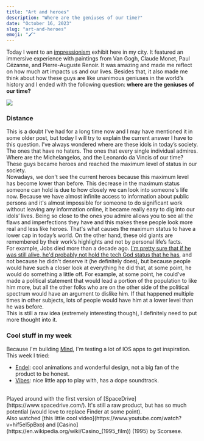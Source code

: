 ```yaml
---
title: "Art and heroes"
description: "Where are the geniuses of our time?"
date: "October 16, 2023"
slug: "art-and-heroes"
emoji: "🖌️"
---
```


Today I went to an [impressionism](https://en.wikipedia.org/wiki/Impressionism) exhibit here in my city. It featured an immersive experience with paintings from Van Gogh, Claude Monet, Paul Cézanne, and Pierre-Auguste Renoir. It was amazing and made me reflect on how much art impacts us and our lives. Besides that, it also made me think about how these guys are like unanimous geniuses in the world’s history and I ended with the following question: **where are the geniuses of our time?**
<br/>

![](/images/van_gogh.png)

### Distance

This is a doubt I've had for a long time now and I may have mentioned it in some older post, but today I will try to explain the current answer I have to this question. I’ve always wondered where are these idols in today’s society. The ones that have no haters. The ones that every single individual admires. Where are the Michelangelos, and the Leonardo da Vincis of our time? These guys became heroes and reached the maximum level of status in our society. 
<br/>
Nowadays, we don't see the current heroes because this maximum level has become lower than before. This decrease in the maximum status someone can hold is due to how closely we can look into someone's life now. Because we have almost infinite access to information about public persons and it's almost impossible for someone to do significant work without leaving any information online, it became really easy to dig into our idols’ lives. Being so close to the ones you admire allows you to see all the flaws and imperfections they have and this makes these people look more real and less like heroes. That's what causes the maximum status to have a lower cap in today’s world. On the other hand, these old giants are remembered by their work’s highlights and not by personal life’s facts. 
<br/>
For example, Jobs died more than a decade ago. [I'm pretty sure that if he was still alive, he'd probably not hold the tech God status that he has](https://www.youtube.com/watch?app=desktop&v=8WfRcnF4iZI), and not because he didn't deserve it (he definitely does), but because people would have such a closer look at everything he did that, at some point, he would do something a little off. For example, at some point, he could’ve made a political statement that would lead a portion of the population to like him more, but all the other folks who are on the other side of the political spectrum would have an argument to dislike him. If that happened multiple times in other subjects, lots of people would have him at a lower level than he was before.
<br/>
This is still a raw idea (extremely interesting though), I definitely need to put more thought into it.  

### Cool stuff in my week

Because I'm building [Mind](https://getmind.app), I'm testing a lot of IOS apps to get inspiration. This week I tried:
- [Endel](https://endel.io/): cool animations and wonderful design, not a big fan of the product to be honest.
- [Vibes](https://www.andy.works/): nice little app to play with, has a dope soundtrack.
<br/>
Played around with the first version of [SpaceDrive](https://www.spacedrive.com/). It's still a raw product, but has so much potential (would love to replace Finder at some point). 
<br/>
Also watched [this little cool video](https://www.youtube.com/watch?v=hif5eI5pBxo) and [Casino](https://en.wikipedia.org/wiki/Casino_(1995_film)) (1995) by Scorsese.
